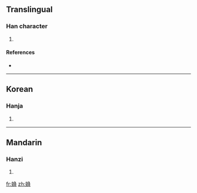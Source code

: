 ==Translingual==

===Han character===
{{Han char|rn=38|rad=女|as=09|sn=12|four=|canj=女弓月金 (VNBC)}}

# {{defn|Han|sort=女09}}

====References====
* {{Han ref|kx=0266.290|dkj=06490|dj=0533.330|hdz=21068.030|uh=5A8D|ud=23181}}

----

==Korean==

===Hanja===
{{ko-hanja|hangeul=부|rv=bu|mr=pu}}

# {{defn|Korean}}

----

==Mandarin==

===Hanzi===
{{cmn-hanzi|pin=[[fù]] ([[fu4]]), [[yuán]] ([[yuan2]])|wg=fu<sup>4</sup>, yüan<sup>2</sup>}}

# {{defn|Mandarin}}

[[fr:媍]]
[[zh:媍]]